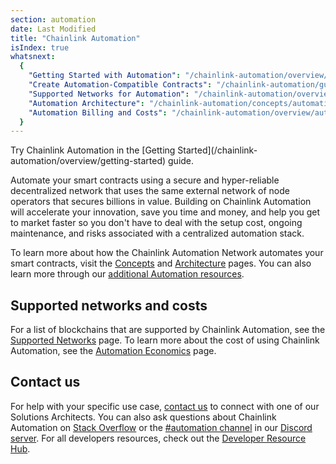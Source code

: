 ```yaml
---
section: automation
date: Last Modified
title: "Chainlink Automation"
isIndex: true
whatsnext:
  {
    "Getting Started with Automation": "/chainlink-automation/overview/getting-started",
    "Create Automation-Compatible Contracts": "/chainlink-automation/guides/compatible-contracts",
    "Supported Networks for Automation": "/chainlink-automation/overview/supported-networks",
    "Automation Architecture": "/chainlink-automation/concepts/automation-architecture",
    "Automation Billing and Costs": "/chainlink-automation/overview/automation-economics",
  }
---
```



<Aside type="note" title="Get Started">
  Try Chainlink Automation in the [Getting Started](/chainlink-automation/overview/getting-started) guide.
</Aside>

<ChainlinkAutomation callout="deprecation" />

Automate your smart contracts using a secure and hyper-reliable decentralized network that uses the same external network of node operators that secures billions in value. Building on Chainlink Automation will accelerate your innovation, save you time and money, and help you get to market faster so you don't have to deal with the setup cost, ongoing maintenance, and risks associated with a centralized automation stack.

To learn more about how the Chainlink Automation Network automates your smart contracts, visit the [Concepts](/chainlink-automation/concepts/automation-concepts) and [Architecture](/chainlink-automation/concepts/automation-architecture) pages. You can also learn more through our [additional Automation resources](https://chain.link/automation#masterclass).

<ClickToZoom src="/images/automation/automation_2_diagram_v3.png" />

## Supported networks and costs

For a list of blockchains that are supported by Chainlink Automation, see the [Supported Networks](/chainlink-automation/overview/supported-networks) page. To learn more about the cost of using Chainlink Automation, see the [Automation Economics](/chainlink-automation/overview/automation-economics) page.

## Contact us

For help with your specific use case, [contact us](https://chain.link/contact?ref_id=Automation) to connect with one of our Solutions Architects. You can also ask questions about Chainlink Automation on [Stack Overflow](https://stackoverflow.com/questions/ask?tags=chainlink) or the [#automation channel](https://discord.com/channels/592041321326182401/821350860302581771) in our [Discord server](https://discord.gg/qj9qarT). For all developers resources, check out the [Developer Resource Hub](https://dev.chain.link).
